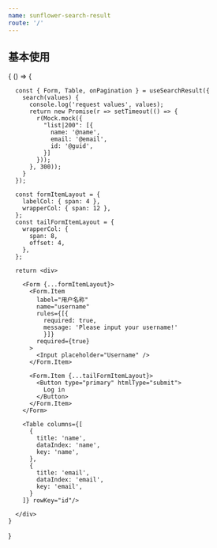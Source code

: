 ```yaml
---
name: sunflower-search-result
route: '/'
---
```





## 基本使用

<Playground>
  {
    () => {

      const { Form, Table, onPagination } = useSearchResult({
        search(values) {
          console.log('request values', values);
          return new Promise(r => setTimeout(() => {
            r(Mock.mock({
              "list|200": [{
                name: '@name',
                email: '@email',
                id: '@guid',
              }]
            }));
          }, 300));
        }
      });

      const formItemLayout = {
        labelCol: { span: 4 },
        wrapperCol: { span: 12 },
      };
      const tailFormItemLayout = {
        wrapperCol: {
          span: 8,
          offset: 4,
        },
      };

      return <div>

        <Form {...formItemLayout}>
          <Form.Item
            label="用户名称"
            name="username"
            rules={[{ 
              required: true,
              message: 'Please input your username!' 
              }]}
            required={true}
          >
            <Input placeholder="Username" />
          </Form.Item>

          <Form.Item {...tailFormItemLayout}>
            <Button type="primary" htmlType="submit">
              Log in
            </Button>
          </Form.Item>
        </Form>

        <Table columns={[
          {
            title: 'name',
            dataIndex: 'name',
            key: 'name',
          },
          {
            title: 'email',
            dataIndex: 'email',
            key: 'email',
          }
        ]} rowKey="id"/>
    
      </div>
    }
  }
</Playground>



